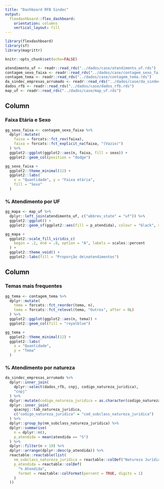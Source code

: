 ```yaml
---
title: "Dashboard RFB Sindec"
output: 
  flexdashboard::flex_dashboard:
    orientation: columns
    vertical_layout: fill
---
```


```r
library(flexdashboard)
library(sf)
library(magrittr)

knitr::opts_chunk$set(echo=FALSE)

atendimento_uf <- readr::read_rds("../dados/case/atendimento_uf.rds")
contagem_sexo_faixa <- readr::read_rds("../dados/case/contagem_sexo_faixa.rds")
contagem_tema <- readr::read_rds("../dados/case/contagem_tema.rds")
da_sindec_empresas_arrumado <- readr::read_rds("../dados/case/da_sindec_empresas_arrumado.rds")
dados_rfb <- readr::read_rds("../dados/case/dados_rfb.rds")
map_uf <- readr::read_rds("../dados/case/map_uf.rds")

```

Column {data-width=500}
-----------------------------------------------------------------------

### Faixa Etária e Sexo

```r

gg_sexo_faixa <- contagem_sexo_faixa %>% 
  dplyr::mutate(
    faixa = forcats::fct_rev(faixa),
    faixa = forcats::fct_explicit_na(faixa, "(Vazio)")
  ) %>% 
  ggplot2::ggplot(ggplot2::aes(n, faixa, fill = sexo)) +
  ggplot2::geom_col(position = "dodge")

gg_sexo_faixa +
  ggplot2::theme_minimal(12) +
  ggplot2::labs(
    x = "Quantidade", y = "Faixa etária",
    fill = "Sexo"
  )

```

### % Atendimento por UF

```r

gg_mapa <- map_uf %>% 
  dplyr::left_join(atendimento_uf, c("abbrev_state" = "uf")) %>% 
  ggplot2::ggplot() +
  ggplot2::geom_sf(ggplot2::aes(fill = p_atendida), colour = "black", size = .2)

gg_mapa +
  ggplot2::scale_fill_viridis_c(
    begin = .2, end = .8, option = "A", labels = scales::percent
  ) +
  ggplot2::theme_void() +
  ggplot2::labs(fill = "Proporção de\natendimentos")

```

Column {data-width=500}
-----------------------------------------------------------------------

### Temas mais frequentes

```r
gg_tema <- contagem_tema %>% 
  dplyr::mutate(
    tema = forcats::fct_reorder(tema, n),
    tema = forcats::fct_relevel(tema, "Outros", after = 0L)
  ) %>% 
  ggplot2::ggplot(ggplot2::aes(n, tema)) +
  ggplot2::geom_col(fill = "royalblue")

gg_tema +
  ggplot2::theme_minimal(12) +
  ggplot2::labs(
    x = "Quantidade",
    y = "Tema"
  )
```

### % Atendimento por natureza

```r
da_sindec_empresas_arrumado %>% 
  dplyr::inner_join(
    dplyr::select(dados_rfb, cnpj, codigo_natureza_juridica), 
    "cnpj"
  ) %>% 
  dplyr::mutate(codigo_natureza_juridica = as.character(codigo_natureza_juridica)) %>% 
  dplyr::inner_join(
    qsacnpj::tab_natureza_juridica,
    c("codigo_natureza_juridica" = "cod_subclass_natureza_juridica")
  ) %>% 
  dplyr::group_by(nm_subclass_natureza_juridica) %>% 
  dplyr::summarise(
    n = dplyr::n(),
    p_atendida = mean(atendida == "S")
  ) %>% 
  dplyr::filter(n > 10) %>% 
  dplyr::arrange(dplyr::desc(p_atendida)) %>% 
  reactable::reactable(list(
    nm_subclass_natureza_juridica = reactable::colDef("Natureza Jurídica"),
    p_atendida = reactable::colDef(
      "% Atendida", 
      format = reactable::colFormat(percent = TRUE, digits = 1)
    )
  ))
```

